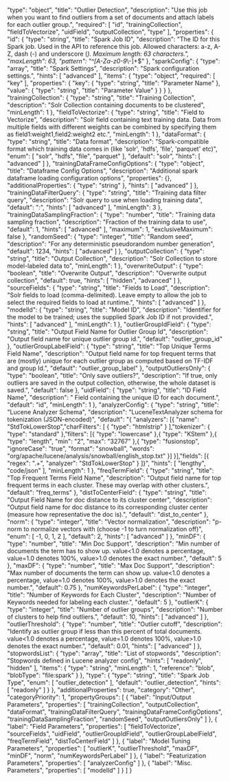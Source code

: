   "type": "object",
  "title": "Outlier Detection",
  "description": "Use this job when you want to find outliers from a set of documents and attach labels for each outlier group.",
  "required": [
    "id",
    "trainingCollection",
    "fieldToVectorize",
    "uidField",
    "outputCollection",
    "type"
  ],
  "properties": {
    "id": {
      "type": "string",
      "title": "Spark Job ID",
      "description": "The ID for this Spark job. Used in the API to reference this job. Allowed characters: a-z, A-Z, dash (-) and underscore (_). Maximum length: 63 characters.",
      "maxLength": 63,
      "pattern": "^[A-Za-z0-9_\\-]+$"
    },
    "sparkConfig": {
      "type": "array",
      "title": "Spark Settings",
      "description": "Spark configuration settings.",
      "hints": [
        "advanced"
      ],
      "items": {
        "type": "object",
        "required": [
          "key"
        ],
        "properties": {
          "key": {
            "type": "string",
            "title": "Parameter Name"
          },
          "value": {
            "type": "string",
            "title": "Parameter Value"
          }
        }
      }
    },
    "trainingCollection": {
      "type": "string",
      "title": "Training Collection",
      "description": "Solr Collection containing documents to be clustered",
      "minLength": 1
    },
    "fieldToVectorize": {
      "type": "string",
      "title": "Field to Vectorize",
      "description": "Solr field containing text training data. Data from multiple fields with different weights can be combined by specifying them as field1:weight1,field2:weight2 etc.",
      "minLength": 1
    },
    "dataFormat": {
      "type": "string",
      "title": "Data format",
      "description": "Spark-compatible format which training data comes in (like 'solr', 'hdfs', 'file', 'parquet' etc)",
      "enum": [
        "solr",
        "hdfs",
        "file",
        "parquet"
      ],
      "default": "solr",
      "hints": [
        "advanced"
      ]
    },
    "trainingDataFrameConfigOptions": {
      "type": "object",
      "title": "Dataframe Config Options",
      "description": "Additional spark dataframe loading configuration options",
      "properties": {},
      "additionalProperties": {
        "type": "string"
      },
      "hints": [
        "advanced"
      ]
    },
    "trainingDataFilterQuery": {
      "type": "string",
      "title": "Training data filter query",
      "description": "Solr query to use when loading training data",
      "default": "*:*",
      "hints": [
        "advanced"
      ],
      "minLength": 3
    },
    "trainingDataSamplingFraction": {
      "type": "number",
      "title": "Training data sampling fraction",
      "description": "Fraction of the training data to use",
      "default": 1,
      "hints": [
        "advanced"
      ],
      "maximum": 1,
      "exclusiveMaximum": false
    },
    "randomSeed": {
      "type": "integer",
      "title": "Random seed",
      "description": "For any deterministic pseudorandom number generation",
      "default": 1234,
      "hints": [
        "advanced"
      ]
    },
    "outputCollection": {
      "type": "string",
      "title": "Output Collection",
      "description": "Solr Collection to store model-labeled data to",
      "minLength": 1
    },
    "overwriteOutput": {
      "type": "boolean",
      "title": "Overwrite Output",
      "description": "Overwrite output collection",
      "default": true,
      "hints": [
        "hidden",
        "advanced"
      ]
    },
    "sourceFields": {
      "type": "string",
      "title": "Fields to Load",
      "description": "Solr fields to load (comma-delimited). Leave empty to allow the job to select the required fields to load at runtime.",
      "hints": [
        "advanced"
      ]
    },
    "modelId": {
      "type": "string",
      "title": "Model ID",
      "description": "Identifier for the model to be trained; uses the supplied Spark Job ID if not provided.",
      "hints": [
        "advanced"
      ],
      "minLength": 1
    },
    "outlierGroupIdField": {
      "type": "string",
      "title": "Output Field Name for Outlier Group Id",
      "description": "Output field name for unique outlier group id.",
      "default": "outlier_group_id"
    },
    "outlierGroupLabelField": {
      "type": "string",
      "title": "Top Unique Terms Field Name",
      "description": "Output field name for top frequent terms that are (mostly) unique for each outlier group as computed based on TF-IDF and group Id.",
      "default": "outlier_group_label"
    },
    "outputOutliersOnly": {
      "type": "boolean",
      "title": "Only save outliers?",
      "description": "If true, only outliers are saved in the output collection, otherwise, the whole dataset is saved.",
      "default": false
    },
    "uidField": {
      "type": "string",
      "title": "ID Field Name",
      "description": " Field containing the unique ID for each document.",
      "default": "id",
      "minLength": 1
    },
    "analyzerConfig": {
      "type": "string",
      "title": "Lucene Analyzer Schema",
      "description": "LuceneTextAnalyzer schema for tokenization (JSON-encoded)",
      "default": "{ \"analyzers\": [{ \"name\": \"StdTokLowerStop\",\"charFilters\": [ { \"type\": \"htmlstrip\" } ],\"tokenizer\": { \"type\": \"standard\" },\"filters\": [{ \"type\": \"lowercase\" },{ \"type\": \"KStem\" },{ \"type\": \"length\", \"min\": \"2\", \"max\": \"32767\" },{ \"type\": \"fusionstop\", \"ignoreCase\": \"true\", \"format\": \"snowball\", \"words\": \"org/apache/lucene/analysis/snowball/english_stop.txt\" }] }],\"fields\": [{ \"regex\": \".+\", \"analyzer\": \"StdTokLowerStop\" } ]}",
      "hints": [
        "lengthy",
        "code/json"
      ],
      "minLength": 1
    },
    "freqTermField": {
      "type": "string",
      "title": "Top Frequent Terms Field Name",
      "description": "Output field name for top frequent terms in each cluster. These may overlap with other clusters.",
      "default": "freq_terms"
    },
    "distToCenterField": {
      "type": "string",
      "title": "Output Field Name for doc distance to its cluster center",
      "description": "Output field name for doc distance to its corresponding cluster center (measure how representative the doc is).",
      "default": "dist_to_center"
    },
    "norm": {
      "type": "integer",
      "title": "Vector normalization",
      "description": "p-norm to normalize vectors with (choose -1 to turn normalization off)",
      "enum": [
        -1,
        0,
        1,
        2
      ],
      "default": 2,
      "hints": [
        "advanced"
      ]
    },
    "minDF": {
      "type": "number",
      "title": "Min Doc Support",
      "description": "Min number of documents the term has to show up. value<1.0 denotes a percentage, value=1.0 denotes 100%, value>1.0 denotes the exact number.",
      "default": 5
    },
    "maxDF": {
      "type": "number",
      "title": "Max Doc Support",
      "description": "Max number of documents the term can show up. value<1.0 denotes a percentage, value=1.0 denotes 100%, value>1.0 denotes the exact number.",
      "default": 0.75
    },
    "numKeywordsPerLabel": {
      "type": "integer",
      "title": "Number of Keywords for Each Cluster",
      "description": "Number of Keywords needed for labeling each cluster.",
      "default": 5
    },
    "outlierK": {
      "type": "integer",
      "title": "Number of outlier groups",
      "description": "Number of clusters to help find outliers.",
      "default": 10,
      "hints": [
        "advanced"
      ]
    },
    "outlierThreshold": {
      "type": "number",
      "title": "Outlier cutoff",
      "description": "Identify as outlier group if less than this percent of total documents. value<1.0 denotes a percentage, value=1.0 denotes 100%, value>1.0 denotes the exact number.",
      "default": 0.01,
      "hints": [
        "advanced"
      ]
    },
    "stopwordsList": {
      "type": "array",
      "title": "List of stopwords",
      "description": "Stopwords defined in Lucene analyzer config",
      "hints": [
        "readonly",
        "hidden"
      ],
      "items": {
        "type": "string",
        "minLength": 1,
        "reference": "blob",
        "blobType": "file:spark"
      }
    },
    "type": {
      "type": "string",
      "title": "Spark Job Type",
      "enum": [
        "outlier_detection"
      ],
      "default": "outlier_detection",
      "hints": [
        "readonly"
      ]
    }
  },
  "additionalProperties": true,
  "category": "Other",
  "categoryPriority": 1,
  "propertyGroups": [
    {
      "label": "Input/Output Parameters",
      "properties": [
        "trainingCollection",
        "outputCollection",
        "dataFormat",
        "trainingDataFilterQuery",
        "trainingDataFrameConfigOptions",
        "trainingDataSamplingFraction",
        "randomSeed",
        "outputOutliersOnly"
      ]
    },
    {
      "label": "Field Parameters",
      "properties": [
        "fieldToVectorize",
        "sourceFields",
        "uidField",
        "outlierGroupIdField",
        "outlierGroupLabelField",
        "freqTermField",
        "distToCenterField"
      ]
    },
    {
      "label": "Model Tuning Parameters",
      "properties": [
        "outlierK",
        "outlierThreshold",
        "maxDF",
        "minDF",
        "norm",
        "numKeywordsPerLabel"
      ]
    },
    {
      "label": "Featurization Parameters",
      "properties": [
        "analyzerConfig"
      ]
    },
    {
      "label": "Misc. Parameters",
      "properties": [
        "modelId"
      ]
    }
  ]
}
